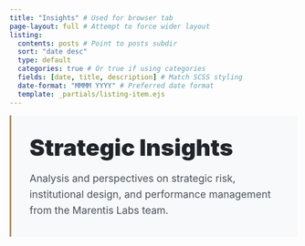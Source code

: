 ```yaml
---
title: "Insights" # Used for browser tab
page-layout: full # Attempt to force wider layout
listing:
  contents: posts # Point to posts subdir
  sort: "date desc"
  type: default
  categories: true # Or true if using categories
  fields: [date, title, description] # Match SCSS styling
  date-format: "MMMM YYYY" # Preferred date format
  template: _partials/listing-item.ejs
---
```


<div class="insights-intro" style="max-width: 1200px; margin: 0 auto 4rem auto; padding: 2rem; background: #f8f9fa; border-left: 3px solid #a98c5a; position: relative; z-index: 2;">
  <h1 style="font-size: 2.5rem; font-weight: 900; color: #212529; margin: 0 0 1rem 0;">Strategic Insights</h1>
  <p style="font-size: 1.1rem; color: #495057; line-height: 1.6; margin: 0;">
    Analysis and perspectives on strategic risk, institutional design, and performance management from the Marentis Labs team.
  </p>
</div>

